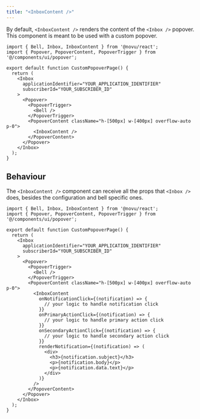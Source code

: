 ```yaml
---
title: "<InboxContent />"
---
```


By default, `<InboxContent />` renders the content of the `<Inbox />` popover. This component is meant to be used with a custom popover.

```tsx
import { Bell, Inbox, InboxContent } from '@novu/react';
import { Popover, PopoverContent, PopoverTrigger } from '@/components/ui/popover';

export default function CustomPopoverPage() {
  return (
    <Inbox
      applicationIdentifier="YOUR_APPLICATION_IDENTIFIER"
      subscriberId="YOUR_SUBSCRIBER_ID"
    >
      <Popover>
        <PopoverTrigger>
          <Bell />
        </PopoverTrigger>
        <PopoverContent className="h-[500px] w-[400px] overflow-auto p-0">
          <InboxContent />
        </PopoverContent>
      </Popover>
    </Inbox>
  );
}
```

## Behaviour

The `<InboxContent />` component can receive all the props that `<Inbox />` does, besides the configuration and bell specific ones.

```tsx
import { Bell, Inbox, InboxContent } from '@novu/react';
import { Popover, PopoverContent, PopoverTrigger } from '@/components/ui/popover';

export default function CustomPopoverPage() {
  return (
    <Inbox
      applicationIdentifier="YOUR_APPLICATION_IDENTIFIER"
      subscriberId="YOUR_SUBSCRIBER_ID"
    >
      <Popover>
        <PopoverTrigger>
          <Bell />
        </PopoverTrigger>
        <PopoverContent className="h-[500px] w-[400px] overflow-auto p-0">
          <InboxContent 
            onNotificationClick={(notification) => {
              // your logic to handle notification click
            }}
            onPrimaryActionClick={(notification) => {
              // your logic to handle primary action click
            }}
            onSecondaryActionClick={(notification) => {
              // your logic to handle secondary action click
            }}
            renderNotification={(notification) => (
              <div>
                <h3>{notification.subject}</h3>
                <p>{notification.body}</p>
                <p>{notification.data.text}</p>
              </div>
            )}
          />
        </PopoverContent>
      </Popover>
    </Inbox>
  );
}
```
